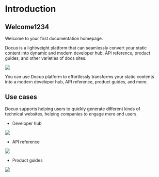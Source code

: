 # Introduction

## Welcome1234

Welcome to your first documentation homepage.

Docuo is a lightweight platform that can seamlessly convert your static content into dynamic and modern developer hub, API reference, product guides, and other varieties of docs sites.

<Frame width="auto" height="auto" >
  <img src="../docs_image/banner_logo.png" />
</Frame>

<Tip title="What you can do">You can use Docuo platform to effortlessly transforms your static contents into a modern developer hub, API reference, product guides, and more.</Tip>

## Use cases

Docuo supports helping users to quickly generate different kinds of technical websites, helping companies to engage more end users.

* Developer hub
<Frame width="auto" height="auto" >
  <img src="../docs_image/banner_dev.png" />
</Frame>

* API reference
<Frame width="auto" height="auto" >
  <img src="../docs_image/banner_api.png" />
</Frame>

* Product guides
<Frame width="auto" height="auto" >
  <img src="../docs_image/banner_guides.png" />
</Frame>

